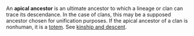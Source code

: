 An '''apical ancestor''' is an ultimate ancestor to which a lineage or clan can trace its descendance.  In the case of clans, this may be a supposed ancestor chosen for unification purposes.  If the apical ancestor of a clan is nonhuman, it is a [[totem]]. See [[kinship and descent]].